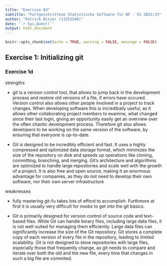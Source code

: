 ```yaml
---
title: "Exercise 03"
subtitle: "Fortgeschrittene Statistische Software für NF - SS 2022/23"
author: "Patrick Bitzer (11551540)"
date: '`r Sys.Date()`'
output: html_document
---
```


```r
knitr::opts_chunk$set(echo = TRUE, warning = FALSE, message = FALSE)
```

## Exercise 1: Initializing git

### Exercise 1d

strengths

* git is a version control tool, that allows to jump back in the development process and restore old versions of a file, if errors have occured. Version control also allows other people involved in a project to track changes. When developing software this is incredibally useful, as it allows other collaborating project members to examine, what changed since their last login, giving an opportunity easily get an overview over the often chaotic development process. Therefore git also allows developers to be working on the same version of the software, by ensuring that everyone is up-to-date.

* Git is designed to be incredibly efficient and fast. It uses a highly compressed and optimized data storage format, which minimizes the size of the repository on disk and speeds up operations like cloning, committing, branching, and merging. Git's architecture and algorithms are optimized to handle large repositories and scale well with the growth of a project. It is also free and open source, making it an enormous advantage for companies, as they do not need to develop their own software, nor their own server infrastructure

weaknesses

* fully mastering git-fu takes lots of efford to accomplish. Furthmore at first it is usually very difficult for noobs to get into the git basics.

* Git is primarily designed for version control of source code and text-based files. While Git can handle binary files, including large data files, it is not well-suited for managing them efficiently. Large data files can significantly increase the size of the Git repository. Git stores a complete copy of each version of every file in the repository, leading to limited scalability. Git is not designed to store repositories with large files, especially those that frequently change, as git needs to compare and iterate over both the old and the new file, every time that changes in such a big file are commited.
